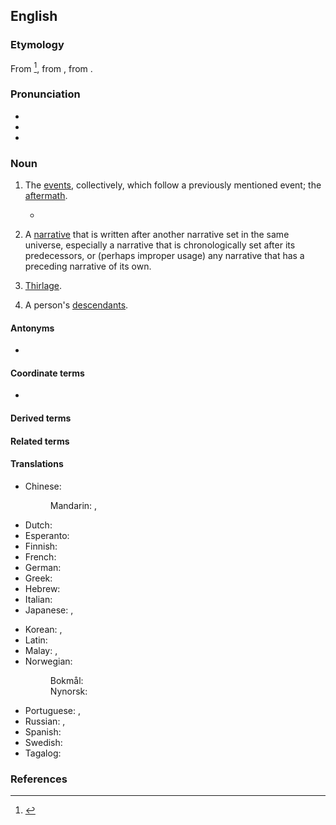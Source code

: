 {{also|séquel}}
==English==

===Etymology===
{{PIE root|en|sekʷ|id=follow}}
From {{etyl|frm|en}} {{m|frm|séquelle}} <ref>{{R:Etymonline}}</ref>, from {{etyl|la|en}} {{m|la|sequela}}, from {{m|la|sequi||to follow}}.

===Pronunciation===
* {{IPA|en|/ˈsiːkwəl/}}
* {{audio|en|en-us-sequel.ogg|Audio (US)}}
* {{rhymes|en|iːkwəl}}

===Noun===
{{en-noun}}

# {{lb|en|dated}} The [[event]]s, collectively, which follow a previously mentioned event; the [[aftermath]].
#* {{cite-book|title=The Pilgrim's Progress|author=John Bunyan|year=1678|passage=Now here Christian was worse put to it than in his fight with Apollyon, as by the '''sequel''' you shall see.}}
# {{lb|en|narratology}} A [[narrative]] that is written after another narrative set in the same universe, especially a narrative that is chronologically set after its predecessors, or (perhaps improper usage) any narrative that has a preceding narrative of its own.
# {{lb|en|Scotland|historical}} [[thirlage|Thirlage]].
# {{lb|en|obsolete}} A person's [[descendant]]s.

====Antonyms====
* {{l|en|prequel}}

====Coordinate terms====
* {{l|en|midquel}}

====Derived terms====
{{col4|en
|direct sequel
|distant sequel
|interquel
|midquel
|prequel
|requel
|threequel
}}

====Related terms====
{{rootsee|en|sekʷ}}

====Translations====
{{trans-top|a narrative written after another narrative set in the same universe}}
* Chinese:
*: Mandarin: {{t+|cmn|續集|sc=Hani}}, {{t+|cmn|续集|tr=xùjí|sc=Hani}}
* Dutch: {{t+|nl|vervolg}}
* Esperanto: {{t|eo|daŭrigo}}
* Finnish: {{t+|fi|jatko-osa}}
* French: {{t+|fr|suite|f}}
* German: {{t+|de|Folge|f}}
* Greek: {{t+|el|συνέχεια}}
* Hebrew: {{t|he|המשך|tr=hemsheikh}}
* Italian: {{t+|it|seguito}}
* Japanese: {{t|ja|続編|tr=ぞくへん, zokuhen|sc=Jpan}}, {{t|ja|続き|tr=つづき, tsuzuki|sc=Jpan}}
{{trans-mid}}
* Korean: {{t+|ko|후편}}, {{t+|ko|속편}}
* Latin: {{t|la|consequentia narrativa}}
* Malay: {{t|ms|susulan}}, {{t|ms|sekuel}}
* Norwegian:
*: Bokmål: {{t|nb|oppfølger|m}}
*: Nynorsk: {{t|nn|oppfølgar|m}}
* Portuguese: {{t+|pt|sequência|f}}, {{t+|pt|continuação|f}}
* Russian: {{t+|ru|продолже́ние|n}} {{qualifier|кни́ги, фи́льма}}, {{t+|ru|си́квел|m|tr=síkvɛl}}
* Spanish: {{t+|es|secuela}}
* Swedish: {{t+|sv|uppföljare|c}}
* Tagalog: {{t|tl|kasumunod}}
{{trans-bottom}}

===References===
<references />